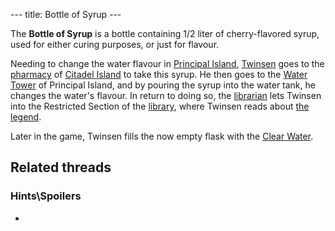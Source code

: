 ---
title: Bottle of Syrup
---

{{Infobox Item
 |image=Bottle of Syrup1.png
 |type=quest
 |critical=yes
 |magical=no
 |unique=yes
 |lba1=yes
 |lba2=
 |upgrades=yes
 |rowposition=
 |columnposition=
 |effect=
 |effectamount=
 |purpose=
 |combattype=none
 |powerlevel=none
 |rate=none
 |range=none
 |damage=none
}}

The '''Bottle of Syrup''' is a bottle containing 1/2 liter of cherry-flavored syrup, used for either curing purposes, or just for flavour.

Needing to change the water flavour in [[Principal Island]], [[Twinsen]] goes to the [[pharmacy]] of [[Citadel Island]] to take this syrup. He then goes to the [[Water Tower]] of Principal Island, and by pouring the syrup into the water tank, he changes the water's flavour. In return to doing so, the [[librarian]] lets Twinsen into the Restricted Section of the [[library]], where Twinsen reads about [[the legend]].

Later in the game, Twinsen fills the now empty flask with the [[Flask of Clear Water|Clear Water]].

== Related threads ==
=== Hints\Spoilers ===
* {{thread|id=2714|title=Somehow, i got Lba working, now i need a little help ^_^}}